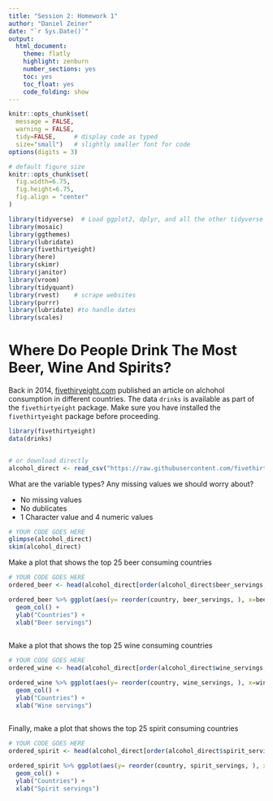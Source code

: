 ```yaml
---
title: "Session 2: Homework 1"
author: "Daniel Zeiner"
date: "`r Sys.Date()`"
output:
  html_document:
    theme: flatly
    highlight: zenburn
    number_sections: yes
    toc: yes
    toc_float: yes
    code_folding: show
---
```



```r
knitr::opts_chunk$set(
  message = FALSE, 
  warning = FALSE, 
  tidy=FALSE,     # display code as typed
  size="small")   # slightly smaller font for code
options(digits = 3)

# default figure size
knitr::opts_chunk$set(
  fig.width=6.75, 
  fig.height=6.75,
  fig.align = "center"
)
```


```r
library(tidyverse)  # Load ggplot2, dplyr, and all the other tidyverse packages
library(mosaic)
library(ggthemes)
library(lubridate)
library(fivethirtyeight)
library(here)
library(skimr)
library(janitor)
library(vroom)
library(tidyquant)
library(rvest)    # scrape websites
library(purrr)  
library(lubridate) #to handle dates
library(scales)
```



# Where Do People Drink The Most Beer, Wine And Spirits?

Back in 2014, [fivethiryeight.com](https://fivethirtyeight.com/features/dear-mona-followup-where-do-people-drink-the-most-beer-wine-and-spirits/) published an article on alchohol consumption in different countries. The data `drinks` is available as part of the `fivethirtyeight` package. Make sure you have installed the `fivethirtyeight` package before proceeding.


```r
library(fivethirtyeight)
data(drinks)


# or download directly
alcohol_direct <- read_csv("https://raw.githubusercontent.com/fivethirtyeight/data/master/alcohol-consumption/drinks.csv")

```


What are the variable types? Any missing values we should worry about? 

* No missing values 
* No dublicates
* 1 Character value and 4 numeric values 

```r
# YOUR CODE GOES HERE
glimpse(alcohol_direct)
skim(alcohol_direct)
```


Make a plot that shows the top 25 beer consuming countries

```r
# YOUR CODE GOES HERE
ordered_beer <- head(alcohol_direct[order(alcohol_direct$beer_servings, decreasing = TRUE),], n=25)

ordered_beer %>% ggplot(aes(y= reorder(country, beer_servings, ), x=beer_servings)) +
  geom_col() + 
  ylab("Countries") +
  xlab("Beer servings")
  

```

Make a plot that shows the top 25 wine consuming countries

```r

# YOUR CODE GOES HERE
ordered_wine <- head(alcohol_direct[order(alcohol_direct$wine_servings, decreasing = TRUE),], n=25)

ordered_wine %>% ggplot(aes(y= reorder(country, wine_servings, ), x=wine_servings)) +
  geom_col() + 
  ylab("Countries") +
  xlab("Wine servings")
  

```

Finally, make a plot that shows the top 25 spirit consuming countries
```r
# YOUR CODE GOES HERE
ordered_spirit <- head(alcohol_direct[order(alcohol_direct$spirit_servings, decreasing = TRUE),], n=25)

ordered_spirit %>% ggplot(aes(y= reorder(country, spirit_servings, ), x=spirit_servings)) +
  geom_col() + 
  ylab("Countries") +
  xlab("Spirit servings")
```


